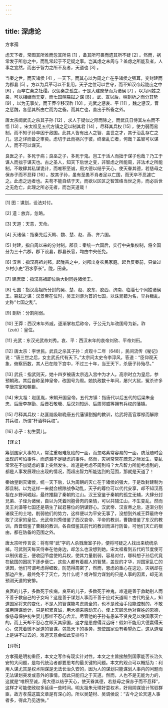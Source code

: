 ```yaml
---
---
---
```

title: 深虑论
---




方孝孺

虑天下者，常图其所难而忽其所易 [1] ，备其所可畏而遗其所不疑 [2] 。然而，祸常发于所忽之中，而乱常起于不足疑之事。岂其虑之未周与？盖虑之所能及者，人事之宜然，而出于智力之所不及者，天道也 [3] 。

当秦之世，而灭诸侯 [4] ，一天下。而其心以为周之亡在乎诸侯之强耳，变封建而为郡县 [5] 。方以为兵革可以不复用，天子之位可以世守，而不知汉帝起陇亩之中 [6] ，而卒亡秦之社稷。汉惩秦之孤立，于是大建庶孽而为诸侯 [7] ，以为同姓之亲，可以相继而无变，而七国萌篡弑之谋 [8] 。武、宣以后，稍剖析之而分其势 [9] ，以为无事矣，而王莽卒移汉祚 [10] 。光武之惩哀、平 [11] ，魏之惩汉，晋之惩魏，各惩其所由亡而为之备。而其亡也，盖出于所备之外。

唐太宗闻武氏之杀其子孙 [12] ，求人于疑似之际而除之，而武氏日侍其左右而不悟 [13] 。宋太祖见五代方镇之足以制其君 [14] ，尽释其兵权 [15] ，使力弱而易制，而不知子孙卒困于敌国。此其人皆有出人之智、盖世之才，其于治乱存亡之几，思之详而备之审矣。虑切于此而祸兴于彼，终至乱亡者，何哉？盖智可以谋人，而不可以谋天。

良医之子，多死于病；良巫之子，多死于鬼。岂工于活人而拙于谋子也哉？乃工于谋人而拙于谋天也。古之圣人，知天下后世之变，非智虑之所能周，非法术之所能制，不敢肆其私谋诡计，而唯积至诚，用大德以结乎天心，使天眷其德，若慈母之保赤子而不忍释 [16] 。故其子孙，虽有至愚不肖者足以亡国，而天卒不忍遽亡之。此虑之远者也。夫苟不能自结于天，而欲以区区之智笼络当世之务，而必后世之无危亡，此理之所必无者，而岂天道哉！



* * *



[1] 图：谋划，设法对付。

[2] 遗：放弃，忽略。

[3] 天道：天意，天命。

[4] 灭诸侯：指秦先后灭韩、魏、楚、赵、燕、齐六国。

[5] 封建，指自周以来的分封制。郡县：秦统一六国后，实行中央集权制，将全国分为三十六郡，郡下设县，郡县长官，均由中央任免。

[6] 汉帝：指汉高祖刘邦。起陇亩之中，刘邦出身农民家庭。起兵反秦前，只做过乡村小吏“泗水亭长”。陇，田垄。

[7] 建庶孽：指汉高祖即位后大封同姓诸侯王。

[8] 七国：指汉高祖所分封的吴、楚、赵、胶东、胶西、济南、临淄七个同姓诸侯王。篡弑之谋：汉景帝在位时，吴王刘濞为首的七国，以诛晁错为名，举兵叛乱。史称“七国之乱”。

[9] 剖析：分割削弱。

[10] 王莽：西汉末年外戚，逐渐掌权后称帝，于公元九年改国号为新。祚（zuò）：皇位。

[11] 光武：东汉光武帝刘秀。哀、平：西汉末年的哀帝刘欣、平帝刘衎。

[12] 唐太宗：李世民。武氏之杀其子孙：贞观十二年（648），民间流传《秘记》说：“唐三世之后，女主武氏代有天下。”太宗问太史令李淳风，答道：“臣仰观天象，俯察历数，其人已在陛下宫中，不过三十年，当王天下，杀唐子孙殆尽。”

[13] 武氏：指武则天，她十四岁被唐太宗选入宫中为才人。高宗时立为皇后，参预朝政。其后自称圣神皇帝，改国号为周。她执政数十年间，屡兴大狱，冤杀许多李唐宗室和朝臣。

[14] 宋太祖：赵匡胤，宋朝开国皇帝。五代方镇：指唐代以后五代的后梁朱全忠、后唐李存勖、后晋石敬瑭、后汉刘知远、后周郭威等拥有兵权的藩镇。

[15] 尽释其兵权：赵匡胤吸取晚唐五代藩镇割据的教训，给武将高官厚禄而解除其兵权，所谓“杯酒释兵权”。

[16] 赤子：初生婴儿。

【译文】

筹划国家大事的人，常注重艰难危险的一面，而忽略素常容易的一面，防范随时会出现的可怕事件，而遗漏不足疑虑的事件。然而，灾祸常常在疏忽之际发生，变乱常常在不加疑虑的事上突然发生。难道是考虑不周到吗？大凡智力所能考虑到的，都是人事发展理应出现的情况，而超出智力所能达到的范围，那就是天道了！

秦始皇剿灭诸侯，统一天下后，认为周朝的灭亡在于诸侯的强大，于是改封建制为郡县制。以为这样一来就会根除战争动乱，天子的尊位可以代代安享，却不知汉高祖在乡野间崛起，最终推翻了秦朝的江山。汉王室鉴于秦朝的孤立无辅，大肆分封兄弟、子侄为诸侯，自以为凭着同胞骨肉的亲情，可以共辅江山，不生变乱，然而吴王刘濞等七国还是萌生了弑君篡位的阴谋野心。汉武帝、汉宣帝之后，逐渐分割诸侯王的土地，削弱他们的势力，这样便以为平安无事了，没想到外戚王莽最终夺取了汉家的皇位。光武帝刘秀借鉴了西汉哀帝、平帝的教训，曹魏借鉴了东汉的教训，西晋借鉴了曹魏的教训，各自借鉴其前代的教训而进行防备，可他们灭亡的根由，都在防备的范围之外。

唐太宗听传言说：将有带“武”字的人杀戮唐室子孙，便将可疑之人找出来统统杀掉。可武则天每天侍奉在他身边，却怎么也没想到她。宋太祖看到五代的节度使可以制伏君王，便收回节度使的兵权，使其力量削弱，容易对付，哪料想子孙后代竟在敌国的困扰下逐步衰亡。这些人都有着超人的智慧，盖世的才华，对国家乱亡的诱因，他们可谓考虑得细致，防范得周密了，然而，思虑的重心在这边，灾祸却在那边产生，最终免不了灭亡，为什么呢？或许智力谋划的只是人事的因素，却无法预测天道的安排。

良医的儿子，多数死于疾病，良巫的儿子，多数死于神鬼，难道是善于救助别人而不善于救自己的子女吗？这是善于谋划人事而不善于应对天道啊！古代的圣人，知道国家将来的变化，不是人的智谋能考虑周全的，也不是政治手段能控制的，不敢滥用阴谋诡计，只是积累真诚，用大德来感动天心，使上天顾念他对百姓的恩德，像慈母保护初生婴儿那样不忍心舍弃。尽管他的子孙有愚笨不贤良足以使国家灭亡的，而上天却不忍心立即灭其家国，这才是思虑得深远呀！假如不能用大德赢得天心，仅凭着微不足道的智谋，包揽天下的事务，想使国家没有希望危亡，这从道理上是讲不过去的，难道天意会如此安排吗？

【评析】

方孝孺是明初重臣，本文之写作有现实针对性。本文之主旨接触到国家能否长治久安的大问题，是每代统治者都要思考的最关键的问题。本文的观点可以概括为：利用人谋尤其是权术阴谋是无法长治久安的，因为人的谋划只能谋划人事内的问题而无法谋划突发或意外的事情。因此只能归之于天道。然而，人也不是无能为力的，这就是“唯积至诚，用大德以结乎天心，使天眷其德，若慈母之保赤子而不忍释”，这样才可能使政权多延续一些时间。明太祖朱元璋好耍权术，好用阴谋诡计驾驭群臣，故方孝孺这篇文章是有深心的。所以吴楚材、吴调侯说：“古今之论天道人事者多，得此乃见透快。”